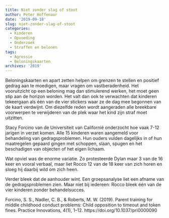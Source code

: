 ```yaml
---
title: Niet zonder slag of stoot
author: Peter Hoffenaar
date: '2019-09-18'
slug: niet-zonder-slag-of-stoot
categories:
  - Kinderen
  - Opvoeding
  - Onderzoek
  - Straffen en belonen
tags:
  - Agressie
  - Beloningskaarten
archives: '2019'
---
```

Beloningskaarten en apart zetten helpen om grenzen te stellen en positief gedrag aan te moedigen, maar vragen om vastberadenheid. Het vooruitzicht op een beloning mag dan stimulerend werken, het moet geen stip aan de horizon worden. Het valt dan ook te verwachten dat kinderen tekeergaan als één van de vier stickers waar ze de dag mee begonnen van de kaart verdwijnt. Om diezelfde reden wordt aangeraden alle breekbare voorwerpen te verwijderen van de plek waar het kind zijn straf moet uitzitten. 

Stacy Forcino van de Universiteit van Californië onderzocht hoe vaak 7-12 jarigen in verzet komen. Alle 15 kinderen waren aangemeld voor behandeling van gedragsproblemen. Hun ouders vulden dagelijks in of hun maatregelen gepaard gingen met schoppen, slaan, spugen en het beschadigen van objecten of het eigen lichaam. 

Wat opviel was de enorme variatie. Zo protesteerde Dylan maar 3 van de 16 keer en vooral verbaal, maar liet Rocco 12 van de 18 keer van zich horen en sloeg hij daarbij wild om zich heen. 

Verder bleek dat de aanhouder wint. Een groepsanalyse liet een afname van de gedragsproblemen zien. Maar niet bij iedereen: Rocco bleek één van de vier kinderen zonder behandelsucces. 

Forcino, S. S., Nadler, C. B., & Roberts, M. W. (2019). Parent training for middle childhood conduct problems: Child opposition to timeout and token fines. Practice Innovations, 4(1), 1–12. https://doi.org/10.1037/pri0000090